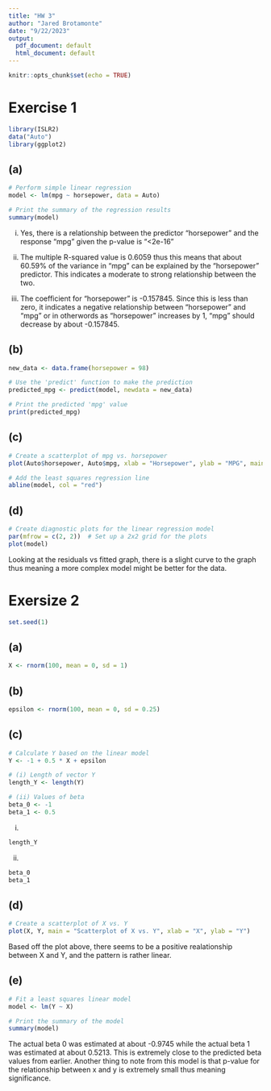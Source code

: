 ---
title: "HW 3"
author: "Jared Brotamonte"
date: "9/22/2023"
output:
  pdf_document: default
  html_document: default
---

```{r setup, include=FALSE}
knitr::opts_chunk$set(echo = TRUE)
```

# Exercise 1
```{r}
library(ISLR2)
data("Auto")
library(ggplot2)
```


## (a)
```{r}
# Perform simple linear regression
model <- lm(mpg ~ horsepower, data = Auto)

# Print the summary of the regression results
summary(model)
```
i. Yes, there is a relationship between the predictor "horsepower" and the response "mpg" given the p-value is "<2e-16"

ii. The multiple R-squared value is 0.6059 thus this means that about 60.59% of the variance in "mpg" can be explained by the "horsepower" predictor. This indicates a moderate to strong relationship between the two.

iii. The coefficient for "horsepower" is -0.157845. Since this is less than zero, it indicates a negative relationship between "horsepower" and "mpg" or in otherwords as "horsepower" increases by 1, "mpg" should decrease by about -0.157845.

## (b)
```{r}
new_data <- data.frame(horsepower = 98)

# Use the 'predict' function to make the prediction
predicted_mpg <- predict(model, newdata = new_data)

# Print the predicted 'mpg' value
print(predicted_mpg)
```

## (c)
```{r}
# Create a scatterplot of mpg vs. horsepower
plot(Auto$horsepower, Auto$mpg, xlab = "Horsepower", ylab = "MPG", main = "Scatterplot of MPG vs. Horsepower")

# Add the least squares regression line
abline(model, col = "red")
```

## (d)
```{r}
# Create diagnostic plots for the linear regression model
par(mfrow = c(2, 2))  # Set up a 2x2 grid for the plots
plot(model)
```
Looking at the residuals vs fitted graph, there is a slight curve to the graph thus meaning a more complex model might be better for the data.

# Exersize 2
```{r}
set.seed(1)
```

## (a)
```{r}
X <- rnorm(100, mean = 0, sd = 1)
```

## (b)
```{r}
epsilon <- rnorm(100, mean = 0, sd = 0.25)
```

## (c)
```{r}
# Calculate Y based on the linear model
Y <- -1 + 0.5 * X + epsilon

# (i) Length of vector Y
length_Y <- length(Y)

# (ii) Values of beta
beta_0 <- -1
beta_1 <- 0.5
```
i.
```{r}
length_Y
```
ii.
```{r}
beta_0
beta_1
```

## (d)
```{r}
# Create a scatterplot of X vs. Y
plot(X, Y, main = "Scatterplot of X vs. Y", xlab = "X", ylab = "Y")
```
Based off the plot above, there seems to be a positive realationship between X and Y, and the pattern is rather linear.

## (e)
```{r}
# Fit a least squares linear model
model <- lm(Y ~ X)

# Print the summary of the model
summary(model)
```

The actual beta 0 was estimated at about -0.9745 while the actual beta 1 was estimated at about 0.5213. This is extremely close to the predicted beta values from earlier. Another thing to note from this model is that p-value for the relationship between x and y is extremely small thus meaning significance.
